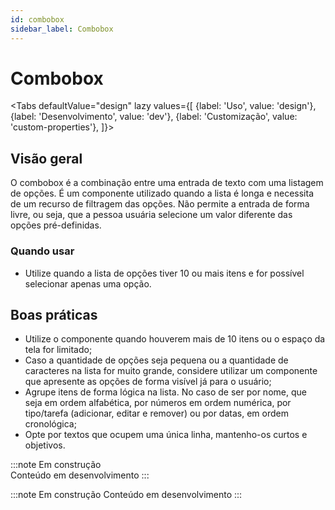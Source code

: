 ```yaml
---
id: combobox
sidebar_label: Combobox
---
```



# Combobox

<Tabs
  defaultValue="design"
  lazy
  values={[
    {label: 'Uso', value: 'design'},
    {label: 'Desenvolvimento', value: 'dev'},
    {label: 'Customização', value: 'custom-properties'},
  ]}>

  <TabItem value="design">


## Visão geral

O combobox é a combinação entre uma entrada de texto com uma listagem de opções. É um componente utilizado quando a lista é longa e necessita de um recurso de filtragem das opções. Não permite a entrada de forma livre, ou seja, que a pessoa usuária selecione um valor diferente das opções pré-definidas.
### Quando usar

- Utilize quando a lista de opções tiver 10 ou mais itens e for possível selecionar apenas uma opção.

## Boas práticas

- Utilize o componente quando houverem mais de 10 itens ou o espaço da tela for limitado;
- Caso a quantidade de opções seja pequena ou a quantidade de caracteres na lista for muito grande, considere utilizar um componente que apresente as opções de forma visível já para o usuário;
- Agrupe itens de forma lógica na lista. No caso de ser por nome, que seja em ordem alfabética, por números em ordem numérica, por tipo/tarefa (adicionar, editar e remover) ou por datas, em ordem cronológica;
- Opte por textos que ocupem uma única linha, mantenho-os curtos e objetivos.


</TabItem>

 <TabItem value="dev">

:::note Em construção  
Conteúdo em desenvolvimento
:::

</TabItem>


 <TabItem value="custom-properties">

:::note Em construção 
Conteúdo em desenvolvimento
:::

</TabItem>

</Tabs>